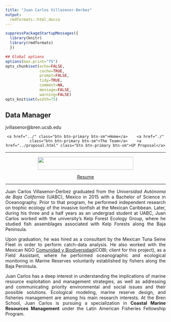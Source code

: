 ```yaml
---
title: "Juan Carlos Villasenor-Derbez"
output:
  rmdformats::html_docco
---
```


```r
suppressPackageStartupMessages({
  library(knitr)
  library(rmdformats)
  })

## Global options
options(max.print="75")
opts_chunk$set(echo=FALSE,
               cache=TRUE,
               prompt=FALSE,
               tidy=TRUE,
               comment=NA,
               message=FALSE,
               warning=FALSE)
opts_knit$set(width=75)
```

<STYLE TYPE="text/css">
<!--
BODY
  {
  text-align:justify;
  }
-->
</STYLE>

## Data Manager

jvillasenor@bren.ucsb.edu

<center>
  <div id="contentBox" style="margin:10px auto; width:100%">
  
    <a href="../" class="btn btn-primary btn-sm">Home</a>    <a href="./" class="btn btn-primary btn-sm">The Team</a>    <a href="../proposal.html" class="btn btn-primary btn-sm">GP Proposal</a>
  
  </div>
</center>

______

<center>
<img src="figures/jc1.jpg" width="300px" height="40px" />

<a href="./jc.pdf" class="btn btn-primary btn-sm">Resume</a>
</center>
____

<P>


Juan Carlos Villasenor-Derbez graduated from the *Universidad Autónoma de Baja California* (UABC), Mexico in 2015 with a Bachelor of Science in Oceanography. Prior to that program, he performed independent research on trophic ecology of the invasive lionfish at the Mexican Caribbean. Later, during his three and a half years as an undergrad student at UABC, Juan Carlos worked with the university’s Kelp Forest Ecology Group, where he studied fish assemblages associated with Kelp Forests along the Baja Peninsula.    

Upon graduation, he was hired as a consultant by the Mexican Tuna Seine Fleet in order to perform catch-data analysis. He also worked with the Mexican NGO [Comunidad y Biodiversidad](cobi.org.mx/en)(COBI; client for this project), as a Field Assistant, where he performed oceanographic and ecological monitoring in Marine Reserves voluntarily established by fishers along the Baja Peninsula.  

Juan Carlos has a deep interest in understanding the implications of marine resource exploitation and management strategies, as well as addressing and communicating priority environmental and social issues and their possible solutions. Ecological modeling, marine reserve design, and fisheries management are among his main research interests. At the Bren School, Juan Carlos is pursuing a specialization in **Coastal Marine Resources Management** under the Latin American Fisheries Fellowship Program.

</P>
